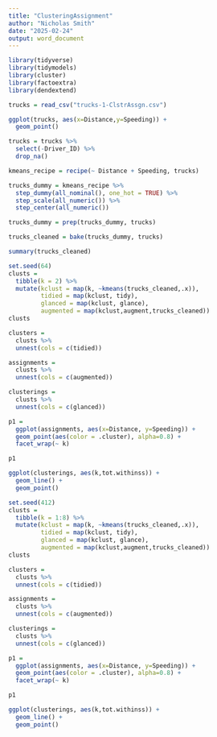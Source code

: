 ---
title: "ClusteringAssignment"
author: "Nicholas Smith"
date: "2025-02-24"
output: word_document
---


```{r}
library(tidyverse)
library(tidymodels)
library(cluster)
library(factoextra)
library(dendextend)
```

```{r}
trucks = read_csv("trucks-1-ClstrAssgn.csv")
```

```{r}
ggplot(trucks, aes(x=Distance,y=Speeding)) +
  geom_point()
```

```{r}
trucks = trucks %>%
  select(-Driver_ID) %>%
  drop_na()
```

```{r}
kmeans_recipe = recipe(~ Distance + Speeding, trucks)

trucks_dummy = kmeans_recipe %>%
  step_dummy(all_nominal(), one_hot = TRUE) %>%
  step_scale(all_numeric()) %>%
  step_center(all_numeric())

trucks_dummy = prep(trucks_dummy, trucks)

trucks_cleaned = bake(trucks_dummy, trucks)
```

```{r}
summary(trucks_cleaned)
```

```{r}
set.seed(64)
clusts = 
  tibble(k = 2) %>%
  mutate(kclust = map(k, ~kmeans(trucks_cleaned,.x)),
         tidied = map(kclust, tidy),
         glanced = map(kclust, glance),
         augmented = map(kclust,augment,trucks_cleaned))
clusts
```

```{r}
clusters = 
  clusts %>%
  unnest(cols = c(tidied))

assignments = 
  clusts %>%
  unnest(cols = c(augmented))

clusterings = 
  clusts %>%
  unnest(cols = c(glanced))
```

```{r}
p1 = 
  ggplot(assignments, aes(x=Distance, y=Speeding)) + 
  geom_point(aes(color = .cluster), alpha=0.8) +
  facet_wrap(~ k)

p1
```

```{r}
ggplot(clusterings, aes(k,tot.withinss)) +
  geom_line() +
  geom_point()
```

```{r}
set.seed(412)
clusts = 
  tibble(k = 1:8) %>%
  mutate(kclust = map(k, ~kmeans(trucks_cleaned,.x)),
         tidied = map(kclust, tidy),
         glanced = map(kclust, glance),
         augmented = map(kclust,augment,trucks_cleaned))
clusts
```

```{r}
clusters = 
  clusts %>%
  unnest(cols = c(tidied))

assignments = 
  clusts %>%
  unnest(cols = c(augmented))

clusterings = 
  clusts %>%
  unnest(cols = c(glanced))
```

```{r}
p1 = 
  ggplot(assignments, aes(x=Distance, y=Speeding)) + 
  geom_point(aes(color = .cluster), alpha=0.8) +
  facet_wrap(~ k)

p1
```

```{r}
ggplot(clusterings, aes(k,tot.withinss)) +
  geom_line() +
  geom_point()
```